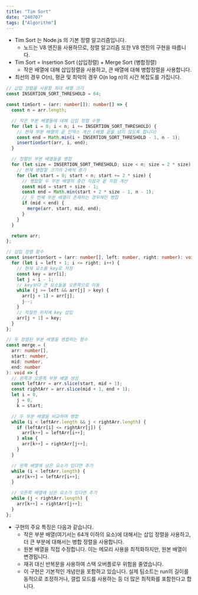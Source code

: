 ```yaml
---
title: "Tim Sort"
date: "240707"
tags: ["Algorithm"]
---
```


- Tim Sort 는 Node.js 의 기본 정렬 알고리즘입니다.
  - 노드는 V8 엔진을 사용하므로, 정렬 알고리즘 또한 V8 엔진의 구현을 따릅니다.
- Tim Sort = Insertion Sort (삽입정렬) + Merge Sort (병합정렬)
  - 작은 배열에 대해 삽입정렬을 사용하고, 큰 배열에 대해 병합정렬을 사용합니다.
- 최선의 경우 O(n), 평균 및 최악의 경우 O(n log n)의 시간 복잡도를 가집니다.

```ts
// 삽입 정렬을 사용할 최대 배열 크기
const INSERTION_SORT_THRESHOLD = 64;

const timSort = (arr: number[]): number[] => {
  const n = arr.length;

  // 작은 부분 배열들에 대해 삽입 정렬 수행
  for (let i = 0; i < n; i += INSERTION_SORT_THRESHOLD) {
    // 현재 부분 배열의 끝 인덱스 계산 (배열 끝을 넘지 않도록 합니다)
    const end = Math.min(i + INSERTION_SORT_THRESHOLD - 1, n - 1);
    insertionSort(arr, i, end);
  }

  // 정렬된 부분 배열들을 병합
  for (let size = INSERTION_SORT_THRESHOLD; size < n; size = 2 * size) {
    // 현재 병합할 크기의 2배씩 증가
    for (let start = 0; start < n; start += 2 * size) {
      // 병합할 두 부분 배열의 중간 지점과 끝 지점 계산
      const mid = start + size - 1;
      const end = Math.min(start + 2 * size - 1, n - 1);
      // 두 번째 부분 배열이 존재하는 경우에만 병합
      if (mid < end) {
        merge(arr, start, mid, end);
      }
    }
  }

  return arr;
};

// 삽입 정렬 함수
const insertionSort = (arr: number[], left: number, right: number): void => {
  for (let i = left + 1; i <= right; i++) {
    // 현재 요소를 key로 저장
    const key = arr[i];
    let j = i - 1;
    // key보다 큰 요소들을 오른쪽으로 이동
    while (j >= left && arr[j] > key) {
      arr[j + 1] = arr[j];
      j--;
    }
    // 적절한 위치에 key 삽입
    arr[j + 1] = key;
  }
};

// 두 정렬된 부분 배열을 병합하는 함수
const merge = (
  arr: number[],
  start: number,
  mid: number,
  end: number
): void => {
  // 왼쪽과 오른쪽 부분 배열 생성
  const leftArr = arr.slice(start, mid + 1);
  const rightArr = arr.slice(mid + 1, end + 1);
  let i = 0,
    j = 0,
    k = start;

  // 두 부분 배열을 비교하며 병합
  while (i < leftArr.length && j < rightArr.length) {
    if (leftArr[i] <= rightArr[j]) {
      arr[k++] = leftArr[i++];
    } else {
      arr[k++] = rightArr[j++];
    }
  }

  // 왼쪽 배열에 남은 요소가 있다면 추가
  while (i < leftArr.length) {
    arr[k++] = leftArr[i++];
  }

  // 오른쪽 배열에 남은 요소가 있다면 추가
  while (j < rightArr.length) {
    arr[k++] = rightArr[j++];
  }
};
```

- 구현의 주요 특징은 다음과 같습니다.
  - 작은 부분 배열(여기서는 64개 이하의 요소)에 대해서는 삽입 정렬을 사용하고, 더 큰 부분에 대해서는 병합 정렬을 사용합니다.
  - 원본 배열을 직접 수정합니다. 이는 메모리 사용을 최적화하지만, 원본 배열이 변경됩니다.
  - 재귀 대신 반복문을 사용하여 스택 오버플로우 위험을 줄였습니다.
  - 이 구현은 기본적인 개념만을 포함하고 있습니다. 실제 팀소트는 run의 길이를 동적으로 조정하거나, 갤럽 모드를 사용하는 등 더 많은 최적화를 포함한다고 합니다.
